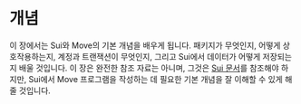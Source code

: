 # 개념

이 장에서는 Sui와 Move의 기본 개념을 배우게 됩니다. 패키지가 무엇인지, 어떻게 상호작용하는지, 계정과 트랜잭션이 무엇인지, 그리고 Sui에서 데이터가 어떻게 저장되는지 배울 것입니다. 이 장은 완전한 참조 자료는 아니며, 그것은 [Sui 문서](https://docs.sui.io)를 참조해야 하지만, Sui에서 Move 프로그램을 작성하는 데 필요한 기본 개념을 잘 이해할 수 있게 해줄 것입니다.